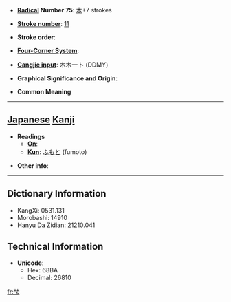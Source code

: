 * '''[[Wiktionary:Chinese radical index| Radical]] Number 75''': [[Wiktionary:Chinese radical index 木|木]]+7 strokes

* '''[[Wiktionary:Chinese total strokes index|Stroke number]]''': [[Wiktionary:Chinese total strokes index 11|11]]

* '''Stroke order''': 

* '''[[Wiktionary:Chinese four corner index|Four-Corner System]]''': 

* '''[[Wiktionary:Chinese Cangjie index|Cangjie input]]''': 木木一卜 (DDMY)

* '''Graphical Significance and Origin''': 

* '''Common Meaning'''

----

== [[Japanese]] [[Kanji]] ==

* '''Readings'''
** '''[[On]]''': 
** '''[[Kun]]''': [[ふもと]] (fumoto)

* '''Other info''':  

----

== Dictionary Information ==

* KangXi: 0531.131
* Morobashi: 14910
* Hanyu Da Zidian: 21210.041

== Technical Information ==

* '''Unicode''':
** Hex: 68BA
** Decimal: 26810

[[fr:梺]]
